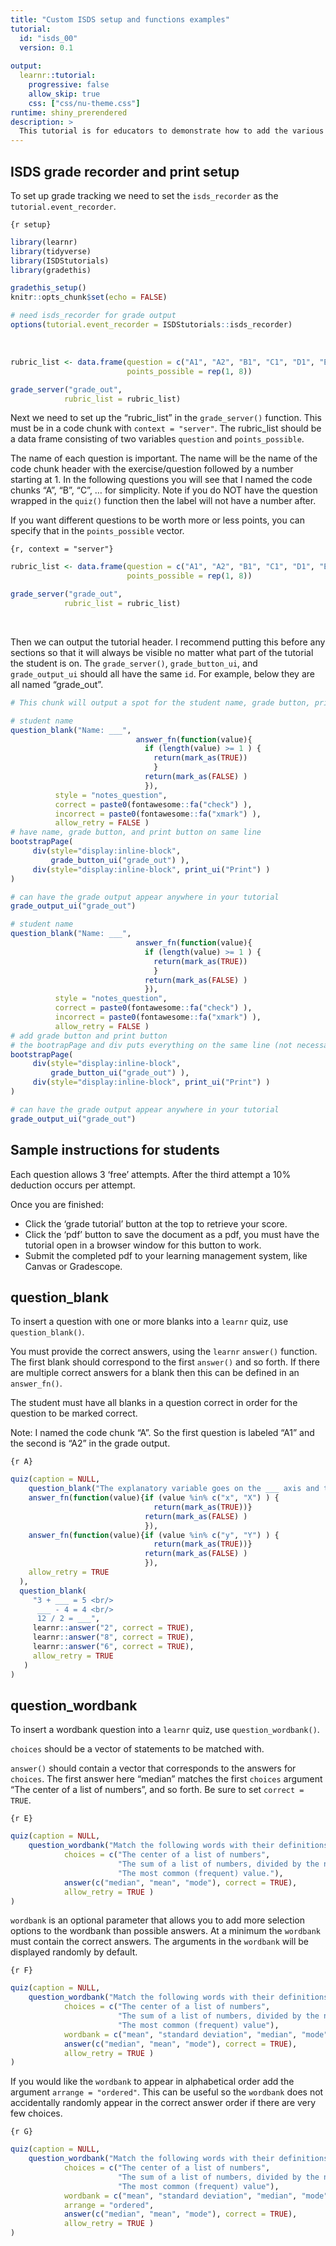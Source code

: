 ```yaml
---
title: "Custom ISDS setup and functions examples"
tutorial:
  id: "isds_00"
  version: 0.1
  
output:
  learnr::tutorial:
    progressive: false
    allow_skip: true
    css: ["css/nu-theme.css"]
runtime: shiny_prerendered
description: >
  This tutorial is for educators to demonstrate how to add the various print, grade, and question functions to tutorials.
---
```



## ISDS grade recorder and print setup

To set up grade tracking we need to set the `isds_recorder` as the `tutorial.event_recorder`.

`{r setup}`
```r
library(learnr)
library(tidyverse)
library(ISDStutorials)
library(gradethis)

gradethis_setup()
knitr::opts_chunk$set(echo = FALSE)

# need isds_recorder for grade output
options(tutorial.event_recorder = ISDStutorials::isds_recorder)
```

<br>

```r
rubric_list <- data.frame(question = c("A1", "A2", "B1", "C1", "D1", "E1", "F1", "G1"),
                          points_possible = rep(1, 8))

grade_server("grade_out", 
            rubric_list = rubric_list)
```

Next we need to set up the "rubric_list" in the `grade_server()` function. This must be in a code chunk with `context = "server"`.
The rubric_list should be a data frame consisting of two variables `question` and `points_possible`.

The name of each question is important. The name will be the name of the code chunk header with the exercise/question followed by a number starting at 1. In the following questions you will see that I named the code chunks "A", "B", "C", ... for simplicity. Note if you do NOT have the question wrapped in the `quiz()` function then the label will not have a number after. 

If you want different questions to be worth more or less points, you can specify that in the `points_possible` vector.

`{r, context = "server"}`
```r
rubric_list <- data.frame(question = c("A1", "A2", "B1", "C1", "D1", "E1", "F1", "G1"),
                          points_possible = rep(1, 8))

grade_server("grade_out", 
            rubric_list = rubric_list)
```

<br>

Then we can output the tutorial header. I recommend putting this before any sections so that it will always be visible no matter what part of the tutorial the student is on. The `grade_server()`, `grade_button_ui`, and `grade_output_ui` should all have the same `id`. For example, below they are all named "grade_out".

```r
# This chunk will output a spot for the student name, grade button, print button, and display the grade output

# student name
question_blank("Name: ___",
                            answer_fn(function(value){
                              if (length(value) >= 1 ) {
                                return(mark_as(TRUE))
                                }
                              return(mark_as(FALSE) )
                              }),
          style = "notes_question",
          correct = paste0(fontawesome::fa("check") ),
          incorrect = paste0(fontawesome::fa("xmark") ),
          allow_retry = FALSE )
# have name, grade button, and print button on same line
bootstrapPage(
     div(style="display:inline-block",
         grade_button_ui("grade_out") ),
     div(style="display:inline-block", print_ui("Print") )
)

# can have the grade output appear anywhere in your tutorial
grade_output_ui("grade_out")
```

```r
# student name
question_blank("Name: ___",
                            answer_fn(function(value){
                              if (length(value) >= 1 ) {
                                return(mark_as(TRUE))
                                }
                              return(mark_as(FALSE) )
                              }),
          style = "notes_question",
          correct = paste0(fontawesome::fa("check") ),
          incorrect = paste0(fontawesome::fa("xmark") ),
          allow_retry = FALSE )
# add grade button and print button
# the bootrapPage and div puts everything on the same line (not necessary but looks nicer)
bootstrapPage(
     div(style="display:inline-block",
         grade_button_ui("grade_out") ),
     div(style="display:inline-block", print_ui("Print") )
)

# can have the grade output appear anywhere in your tutorial
grade_output_ui("grade_out")
```

## Sample instructions for students

Each question allows 3 'free' attempts. After the third attempt a 10% deduction occurs per attempt.

Once you are finished:

-   Click the 'grade tutorial' button at the top to retrieve your score.
-   Click the 'pdf' button to save the document as a pdf, you must have the tutorial open in a browser window for this button to work.
-   Submit the completed pdf to your learning management system, like Canvas or Gradescope.


## question_blank

To insert a question with one or more blanks into a `learnr` quiz, use `question_blank()`.

You must provide the correct answers, using the `learnr` `answer()` function. The first blank should correspond to the first `answer()` and so forth. If there are multiple correct answers for a blank then this can be defined in an `answer_fn()`.

The student must have all blanks in a question correct in order for the question to be marked correct.

Note: I named the code chunk "A". So the first question is labeled "A1" and the second is "A2" in the grade output.

`{r A}`
```r
quiz(caption = NULL,
    question_blank("The explanatory variable goes on the ___ axis and the response variable goes on the ___ axis",
    answer_fn(function(value){if (value %in% c("x", "X") ) {
                                return(mark_as(TRUE))}
                              return(mark_as(FALSE) )
                              }),
    answer_fn(function(value){if (value %in% c("y", "Y") ) {
                                return(mark_as(TRUE))}
                              return(mark_as(FALSE) )
                              }),
    allow_retry = TRUE
  ),
  question_blank(
     "3 + ___ = 5 <br/>
      ___ - 4 = 4 <br/>
      12 / 2 = ___",
     learnr::answer("2", correct = TRUE),
     learnr::answer("8", correct = TRUE),
     learnr::answer("6", correct = TRUE),
     allow_retry = TRUE
   )
)

```


<!-- ## question_multidrop -->

<!-- To insert a question with multiple drop-downs into a `learnr` quiz, use `question_multidrop()`. -->

<!-- `choices` should be a vector of statements that will remain stationary in the right column. -->

<!-- `answer()` should contain a vector that corresponds to the answers for `choices`. The first answer should match the first `choices` argument, and so forth. Be sure to set `correct = TRUE`. -->

<!-- Here we set `arrange = "ordered"` to have the drop-down appear in alphabetical order. Setting `box = 3` makes the drop-down box smaller and only take up 25% of the page width (can be any number between 1 and 11, inclusive). -->


<!-- ```{r} -->
<!-- ggplot(mpg, aes(cty, hwy, color = drv))+ -->
<!--   geom_point() -->
<!-- ``` -->

<!-- `{r C}` -->
<!-- ```{r C, echo = TRUE} -->
<!-- quiz(caption = NULL, -->
<!--     question_multidrop("The plot above uses the mpg dataset. Match each aesthetic with the variable that was mapped to it.", -->
<!--       choices = c("y", "x",  "color", "size"), -->
<!--            arrange = "ordered", -->
<!--            box = 3, -->
<!--            answer(c("hwy", "cty",  "drv", "not mapped"), correct = TRUE), -->
<!--            allow_retry = TRUE) -->
<!-- ) -->
<!-- ``` -->


<!-- `wordbank` is an optional parameter that allows you to add more drop-down options than actual answers. -->

<!-- `{r D}` -->
<!-- ```{r D, echo = TRUE} -->
<!-- quiz(caption = NULL, -->
<!--     question_multidrop("The plot above uses the mpg dataset. Match each aesthetic with the variable that was mapped to it.", -->
<!--       choices = c("y", "x",  "color", "size"), -->
<!--       wordbank = c("mpg", "hwy", "cty", "drv", "cyl", "not mapped"), -->
<!--            arrange = "ordered", -->
<!--            box = 3, -->
<!--            answer(c("hwy", "cty",  "drv", "not mapped"), correct = TRUE), -->
<!--            allow_retry = TRUE) -->
<!-- ) -->
<!-- ``` -->

## question_wordbank

To insert a wordbank question into a `learnr` quiz, use `question_wordbank()`.

`choices` should be a vector of statements to be matched with.

`answer()` should contain a vector that corresponds to the answers for `choices`. The first answer here "median" matches the first `choices` argument "The center of a list of numbers", and so forth. Be sure to set `correct = TRUE`.

`{r E}`
```r
quiz(caption = NULL,
    question_wordbank("Match the following words with their definitions.",
            choices = c("The center of a list of numbers", 
                        "The sum of a list of numbers, divided by the number of elements in the list.",  
                        "The most common (frequent) value."),
            answer(c("median", "mean", "mode"), correct = TRUE), 
            allow_retry = TRUE )
)
```


`wordbank` is an optional parameter that allows you to add more selection options to the wordbank than possible answers. At a minimum the `wordbank` must contain the correct answers. The arguments in the `wordbank` will be displayed randomly by default.

`{r F}`
```r
quiz(caption = NULL,
    question_wordbank("Match the following words with their definitions.",
            choices = c("The center of a list of numbers", 
                        "The sum of a list of numbers, divided by the number of elements in the list",  
                        "The most common (frequent) value"),
            wordbank = c("mean", "standard deviation", "median", "mode", "IQR", "range"),
            answer(c("median", "mean", "mode"), correct = TRUE), 
            allow_retry = TRUE )
)
```

If you would like the `wordbank` to appear in alphabetical order add the argument `arrange = "ordered"`. This can be useful so the `wordbank` does not accidentally randomly appear in the correct answer order if there are very few choices.

`{r G}`
```r
quiz(caption = NULL,
    question_wordbank("Match the following words with their definitions.",
            choices = c("The center of a list of numbers",
                        "The sum of a list of numbers, divided by the number of elements in the list", 
                        "The most common (frequent) value"),
            wordbank = c("mean", "standard deviation", "median", "mode", "IQR", "range"),
            arrange = "ordered",
            answer(c("median", "mean", "mode"), correct = TRUE), 
            allow_retry = TRUE )
)
```


